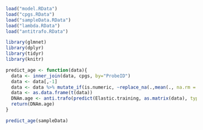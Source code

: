 

```{r}
load("model.RData")
load("cpgs.RData")
load("sampleData.RData")
load("lambda.RData")
load("antitrafo.RData")
```

```{r}
library(glmnet)
library(dplyr)
library(tidyr)
library(knitr)
```

```{r}
predict_age <- function(data){
  data <- inner_join(data, cpgs, by="ProbeID")
  data <- data[,-1]
  data <- data %>% mutate_if(is.numeric, ~replace_na(.,mean(., na.rm = TRUE)))
  data <- as.data.frame(t(data))
  DNAm.age <- anti.trafo(predict(Elastic.training, as.matrix(data), type="response", s=lambda.training))
  return(DNAm.age)
}
```


```{r}
predict_age(sampleData)
```





